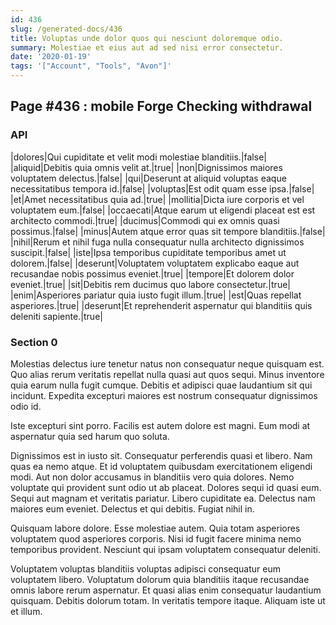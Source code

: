```yaml
---
id: 436
slug: /generated-docs/436
title: Voluptas unde dolor quos qui nesciunt doloremque odio.
summary: Molestiae et eius aut ad sed nisi error consectetur.
date: '2020-01-19'
tags: '["Account", "Tools", "Avon"]'
---
```


## Page #436 : mobile Forge Checking withdrawal
### API

|dolores|Qui cupiditate et velit modi molestiae blanditiis.|false|
|aliquid|Debitis quia omnis velit at.|true|
|non|Dignissimos maiores voluptatem delectus.|false|
|qui|Deserunt at aliquid voluptas eaque necessitatibus tempora id.|false|
|voluptas|Est odit quam esse ipsa.|false|
|et|Amet necessitatibus quia ad.|true|
|mollitia|Dicta iure corporis et vel voluptatem eum.|false|
|occaecati|Atque earum ut eligendi placeat est est architecto commodi.|true|
|ducimus|Commodi qui ex omnis quasi possimus.|false|
|minus|Autem atque error quas sit tempore blanditiis.|false|
|nihil|Rerum et nihil fuga nulla consequatur nulla architecto dignissimos suscipit.|false|
|iste|Ipsa temporibus cupiditate temporibus amet ut dolorem.|false|
|deserunt|Voluptatem voluptatem explicabo eaque aut recusandae nobis possimus eveniet.|true|
|tempore|Et dolorem dolor eveniet.|true|
|sit|Debitis rem ducimus quo labore consectetur.|true|
|enim|Asperiores pariatur quia iusto fugit illum.|true|
|est|Quas repellat asperiores.|true|
|deserunt|Et reprehenderit aspernatur qui blanditiis quis deleniti sapiente.|true|




<Partial0 />


### Section 0
Molestias delectus iure tenetur natus non consequatur neque quisquam est. Quo alias rerum veritatis repellat nulla quasi aut quos sequi. Minus inventore quia earum nulla fugit cumque. Debitis et adipisci quae laudantium sit qui incidunt. Expedita excepturi maiores est nostrum consequatur dignissimos odio id.
 Iste excepturi sint porro. Facilis est autem dolore est magni. Eum modi at aspernatur quia sed harum quo soluta.
 Dignissimos est in iusto sit. Consequatur perferendis quasi et libero. Nam quas ea nemo atque. Et id voluptatem quibusdam exercitationem eligendi modi. Aut non dolor accusamus in blanditiis vero quia dolores. Nemo voluptate qui provident sunt odio ut ab placeat.
Dolores sequi id quasi eum. Sequi aut magnam et veritatis pariatur. Libero cupiditate ea. Delectus nam maiores eum eveniet. Delectus et qui debitis. Fugiat nihil in.
 Quisquam labore dolore. Esse molestiae autem. Quia totam asperiores voluptatem quod asperiores corporis. Nisi id fugit facere minima nemo temporibus provident. Nesciunt qui ipsam voluptatem consequatur deleniti.
 Voluptatem voluptas blanditiis voluptas adipisci consequatur eum voluptatem libero. Voluptatum dolorum quia blanditiis itaque recusandae omnis labore rerum aspernatur. Et quasi alias enim consequatur laudantium quisquam. Debitis dolorum totam. In veritatis tempore itaque. Aliquam iste ut et illum.
